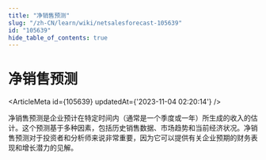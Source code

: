 ```yaml
---
title: "净销售预测"
slug: "/zh-CN/learn/wiki/netsalesforecast-105639"
id: "105639"
hide_table_of_contents: true
---
```



<Breadcrumbs current="净销售预测" />

# 净销售预测

<ArticleMeta id={105639} updatedAt={'2023-11-04 02:20:14'} />
<div className='border-solid border-b border-t-0 my-4 border-[var(--ifm-color-gray-300)]' />

净销售预测是企业预计在特定时间内（通常是一个季度或一年）所生成的收入的估计。这个预测基于多种因素，包括历史销售数据、市场趋势和当前经济状况。净销售预测对于投资者和分析师来说非常重要，因为它可以提供有关企业预期的财务表现和增长潜力的见解。
